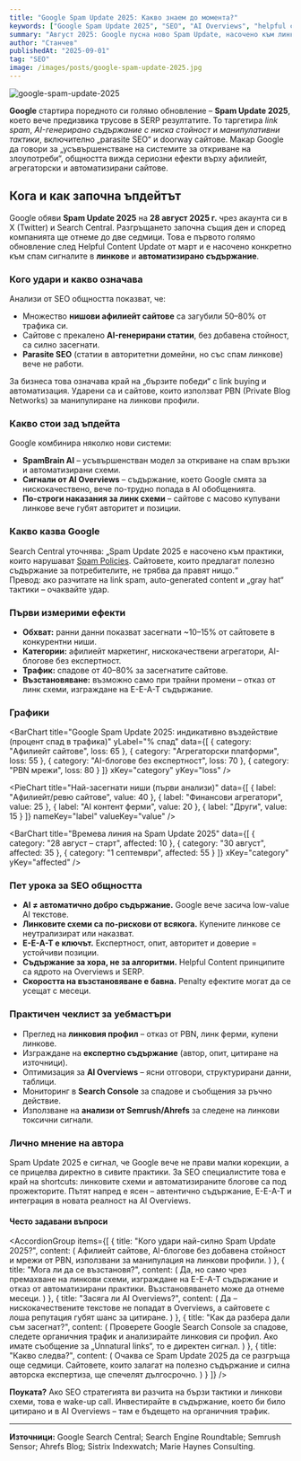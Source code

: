 ```yaml
---
title: "Google Spam Update 2025: Какво знаем до момента?"
keywords: ["Google Spam Update 2025", "SEO", "AI Overviews", "helpful content", "SERP", "link spam", "алгоритъм", "манипулации", "penalty"]
summary: "Август 2025: Google пусна ново Spam Update, насочено към линк схеми, автоматизирани сайтове и AI съдържание. Какви сайтове са ударени, какво казва Search Central и какви уроци остават?"
author: "Станчев"
publishedAt: "2025-09-01"
tag: "SEO"
image: /images/posts/google-spam-update-2025.jpg
---
```


![google-spam-update-2025](/images/posts/google-spam-update-2025.jpg)

<strong>Google</strong> стартира поредното си голямо обновление – <strong>Spam Update 2025</strong>, което вече предизвика трусове в SERP резултатите. То таргетира <em>link spam</em>, <em>AI-генерирано съдържание с ниска стойност</em> и <em>манипулативни тактики</em>, включително „parasite SEO“ и doorway сайтове. Макар Google да говори за „усъвършенстване на системите за откриване на злоупотреби“, общността вижда сериозни ефекти върху афилиейт, агрегаторски и автоматизирани сайтове.

<Feedback
  title="Важно"
  description="Това не е малък ъпдейт – а фундаментален удар по сайтове, които се опитват да манипулират търсачката чрез линкове, спам и автоматизация. Урок №1: Google става все по-добър в откриването на схеми."
/>

<h2 id="nachalo">Кога и как започна ъпдейтът</h2>

Google обяви <strong>Spam Update 2025</strong> на <strong>28 август 2025 г.</strong> чрез акаунта си в X (Twitter) и Search Central. Разгръщането започна същия ден и според компанията ще отнеме до две седмици. Това е първото голямо обновление след Helpful Content Update от март и е насочено конкретно към спам сигналите в <strong>линкове</strong> и <strong>автоматизирано съдържание</strong>.

<h3 id="katastrofa">Кого удари и какво означава</h3>

Анализи от SEO общността показват, че:
- Множество <strong>нишови афилиейт сайтове</strong> са загубили 50–80% от трафика си.  
- Сайтове с прекалено <strong>AI-генерирани статии</strong>, без добавена стойност, са силно засегнати.  
- <strong>Parasite SEO</strong> (статии в авторитетни домейни, но със спам линкове) вече не работи.  

За бизнеса това означава край на „бързите победи“ с link buying и автоматизация. Ударени са и сайтове, които използват PBN (Private Blog Networks) за манипулиране на линкови профили.

<h3 id="plan">Какво стои зад ъпдейта</h3>

Google комбинира няколко нови системи:
- <strong>SpamBrain AI</strong> – усъвършенстван модел за откриване на спам връзки и автоматизирани схеми.  
- <strong>Сигнали от AI Overviews</strong> – съдържание, което Google смята за нискокачествено, вече по-трудно попада в AI обобщенията.  
- <strong>По-строги наказания за линк схеми</strong> – сайтове с масово купувани линкове вече губят авторитет и позиции.  

<h3 id="ataciya">Какво казва Google</h3>

Search Central уточнява: „Spam Update 2025 е насочено към практики, които нарушават <a href="https://developers.google.com/search/docs/essentials/spam-policies" target="_blank" rel="nofollow noopener noreferrer">Spam Policies</a>. Сайтовете, които предлагат полезно съдържание за потребителите, не трябва да правят нищо.“  
Превод: ако разчитате на link spam, auto-generated content и „gray hat“ тактики – очаквайте удар.

<h3 id="impact-table">Първи измерими ефекти</h3>

- <strong>Обхват:</strong> ранни данни показват засегнати ~10–15% от сайтовете в конкурентни ниши.  
- <strong>Категории:</strong> афилиейт маркетинг, нискокачествени агрегатори, AI-блогове без експертност.  
- <strong>Трафик:</strong> спадове от 40–80% за засегнатите сайтове.  
- <strong>Възстановяване:</strong> възможно само при трайни промени – отказ от линк схеми, изграждане на E-E-A-T съдържание.  

<h3 id="charts">Графики</h3>

<BarChart
  title="Google Spam Update 2025: индикативно въздействие (процент спад в трафика)"
  yLabel="% спад"
  data={[
    { category: "Афилиейт сайтове", loss: 65 },
    { category: "Агрегаторски платформи", loss: 55 },
    { category: "AI-блогове без експертност", loss: 70 },
    { category: "PBN мрежи", loss: 80 }
  ]}
  xKey="category"
  yKey="loss"
/>

<PieChart
  title="Най-засегнати ниши (първи анализи)"
  data={[
    { label: "Афилиейт/ревю сайтове", value: 40 },
    { label: "Финансови агрегатори", value: 25 },
    { label: "AI контент ферми", value: 20 },
    { label: "Други", value: 15 }
  ]}
  nameKey="label"
  valueKey="value"
/>

<BarChart
  title="Времева линия на Spam Update 2025"
  data={[
    { category: "28 август – старт", affected: 10 },
    { category: "30 август", affected: 35 },
    { category: "1 септември", affected: 55 }
  ]}
  xKey="category"
  yKey="affected"
/>

<h3 id="uroci">Пет урока за SEO общността</h3>

- <strong>AI ≠ автоматично добро съдържание.</strong> Google вече засича low-value AI текстове.  
- <strong>Линковите схеми са по-рискови от всякога.</strong> Купените линкове се неутрализират или наказват.  
- <strong>E-E-A-T е ключът.</strong> Експертност, опит, авторитет и доверие = устойчиви позиции.  
- <strong>Съдържание за хора, не за алгоритми.</strong> Helpful Content принципите са ядрото на Overviews и SERP.  
- <strong>Скоростта на възстановяване е бавна.</strong> Penalty ефектите могат да се усещат с месеци.  

<h3 id="pragmatic">Практичен чеклист за уебмастъри</h3>

- Преглед на <strong>линковия профил</strong> – отказ от PBN, линк ферми, купени линкове.  
- Изграждане на <strong>експертно съдържание</strong> (автор, опит, цитиране на източници).  
- Оптимизация за <strong>AI Overviews</strong> – ясни отговори, структурирани данни, таблици.  
- Мониторинг в <strong>Search Console</strong> за спадове и съобщения за ръчно действие.  
- Използване на <strong>анализи от Semrush/Ahrefs</strong> за следене на линкови токсични сигнали.  

<h3 id="lichno-mnenie">Лично мнение на автора</h3>

Spam Update 2025 е сигнал, че Google вече не прави малки корекции, а се прицелва директно в сивите практики. За SEO специалистите това е край на shortcuts: линковите схеми и автоматизираните блогове са под прожекторите. Пътят напред е ясен – автентично съдържание, E-E-A-T и интеграция в новата реалност на AI Overviews.

<h4 id="faq">Често задавани въпроси</h4>

<AccordionGroup
  items={[
    {
      title: "Кого удари най-силно Spam Update 2025?",
      content: (
        <Text onBackground="neutral-weak">
          Афилиейт сайтове, AI-блогове без добавена стойност и мрежи от PBN, използвани за манипулация на линкови профили.
        </Text>
      )
    },
    {
      title: "Мога ли да се възстановя?",
      content: (
        <Text onBackground="neutral-weak">
          Да, но само чрез премахване на линкови схеми, изграждане на E-E-A-T съдържание и отказ от автоматизирани практики. Възстановяването може да отнеме месеци.
        </Text>
      )
    },
    {
      title: "Засяга ли AI Overviews?",
      content: (
        <Text onBackground="neutral-weak">
          Да – нискокачествените текстове не попадат в Overviews, а сайтовете с лоша репутация губят шанс за цитиране.
        </Text>
      )
    },
    {
      title: "Как да разбера дали съм засегнат?",
      content: (
        <Text onBackground="neutral-weak">
          Проверете Google Search Console за спадове, следете органичния трафик и анализирайте линковия си профил. Ако имате съобщение за „Unnatural links“, то е директен сигнал.
        </Text>
      )
    },
    {
      title: "Какво следва?",
      content: (
        <Text onBackground="neutral-weak">
          Очаква се Spam Update 2025 да се разгръща още седмици. Сайтовете, които залагат на полезно съдържание и силна авторска експертиза, ще спечелят дългосрочно.
        </Text>
      )
    }
  ]}
/>

<p><strong>Поуката?</strong> Ако SEO стратегията ви разчита на бързи тактики и линкови схеми, това е wake-up call. Инвестирайте в съдържание, което би било цитирано и в AI Overviews – там е бъдещето на органичния трафик.</p>

<hr />

<strong>Източници:</strong> Google Search Central; Search Engine Roundtable; Semrush Sensor; Ahrefs Blog; Sistrix Indexwatch; Marie Haynes Consulting.
